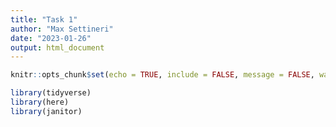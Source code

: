 ```yaml
---
title: "Task 1"
author: "Max Settineri"
date: "2023-01-26"
output: html_document
---
```


```r
knitr::opts_chunk$set(echo = TRUE, include = FALSE, message = FALSE, warning = FALSE)

library(tidyverse)
library(here)
library(janitor)

```


